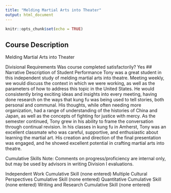 ```yaml
---
title: "Melding Martial Arts into Theater"
output: html_document
---
```


```r
knitr::opts_chunk$set(echo = TRUE)
```

## Course Description
Melding Martial Arts into Theater

Divisional Requirements
Was course completed satisfactorily?	Yes
## Narrative Description of Student Performance
Tony was a great student in this independent study of melding martial arts into theatre. Meeting weekly, we would discuss the context in which we were working, as well as the parameters of how to address this topic in the United States. He would consistently bring exciting ideas and insights into every meeting, having done research on the ways that kung fu was being used to tell stories, both personal and communal. His thoughts, while often needing more organization, had a range of understanding of the histories of China and Japan, as well as the concepts of fighting for justice with mercy. As the semester continued, Tony grew in his ability to frame the conversation through continual revision. In his classes in kung fu in Amherst, Tony was an excellent classmate who was careful, supportive, and enthusiastic about learning the martial art. His creation and direction of the final presentation was engaged, and he showed excellent potential in crafting martial arts into theatre.

Cumulative Skills
Note: Comments on progress/proficiency are internal only, but may be used by advisors in writing Division I evaluations.

Independent Work Cumulative Skill
(none entered)
Multiple Cultural Perspectives Cumulative Skill
(none entered)
Quantitative Cumulative Skill
(none entered)
Writing and Research Cumulative Skill
(none entered)
